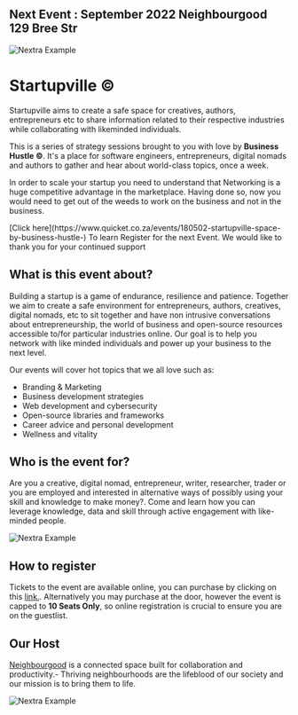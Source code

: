 
## Next Event : September 2022 Neighbourgood 129 Bree Str

<Bleed>![Nextra Example](../public/Startupville.gif)</Bleed>

# Startupville ©

Startupville aims to create a safe space for creatives, authors, entrepreneurs etc to share information related to their respective industries while collaborating with likeminded individuals. 

This is a series of strategy sessions brought to you with love by **Business Hustle ©**. It's a place for software engineers, entrepreneurs, digital nomads and authors to gather and hear about world-class topics, once a week. 

In order to scale your startup you need to understand that Networking is a huge competitive advantage in the marketplace. Having done so, now you would need to get out of the weeds to work on the business and not in the business.
 
<Callout>
[Click here](https://www.quicket.co.za/events/180502-startupville-space-by-business-hustle-) To learn Register for the next Event. We would like to thank you for your continued support 
</Callout>


## What is this event about?

Building a startup is a game of endurance, resilience and patience. Together we aim to create a safe environment for entrepreneurs, authors, creatives, digital nomads, etc to sit together and have non intrusive conversations about entrepreneurship, the world of business and open-source resources accessible to/for particular industries online. Our goal is to help you network with like minded individuals and power up your business to the next level.

Our events will cover hot topics that we all love such as:
* Branding & Marketing
* Business development strategies
* Web development and cybersecurity
* Open-source libraries and frameworks
* Career advice and personal development
* Wellness and vitality 

## Who is the event for?

Are you a creative, digital nomad, entrepreneur, writer, researcher, trader or you are employed and interested in alternative ways of possibly using your skill and knowledge to make money?. Come and learn how you can leverage knowledge, data and skill through active engagement with like-minded people.

<Bleed>![Nextra Example](../public/aloo999.gif)</Bleed> 

## How to register

Tickets to the event are available online, you can purchase by clicking on this [link.](https://pay.ozow.io/p/57GGIKf26e). Alternatively you may purchase at the door, however the event is capped to **10 Seats Only**, so online registration is crucial to ensure you are on the guestlist.

## Our Host 

[Neighbourgood](https://neighbourgood.co.za/) is a connected space built for collaboration and productivity.- Thriving neighbourhoods are the lifeblood of our society and our mission is to bring them to life. 


<Bleed>![Nextra Example](../public/strt.png)</Bleed> 




